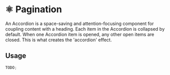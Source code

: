 
<Meta title="Docs/Components/Molecules/Pagination" />

# ⚛️ Pagination

An Accordion is a space-saving and attention-focusing component for coupling content with a heading.
Each item in the Accordion is collapsed by default. When one Accordion item is opened, any other open
items are closed. This is what creates the 'accordion' effect.

## Usage

```js
TODO;
```
